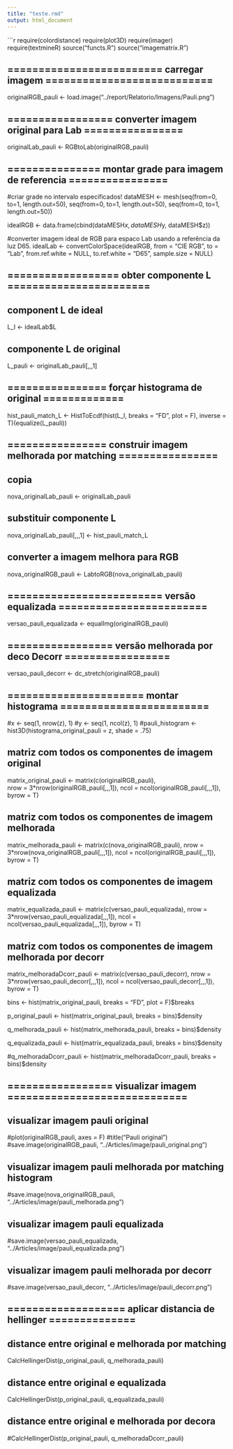 ```yaml
---
title: "teste.rmd"
output: html_document
---
```


```r

require(colordistance)
require(plot3D)
require(imager)
require(textmineR)
source("functs.R")
source("imagematrix.R")

## ========================= carregar imagem =========================== ##
originalRGB_pauli <- load.image("../report/Relatorio/Imagens/Pauli.png")

## ================= converter imagem original para Lab ================ ##
originalLab_pauli <- RGBtoLab(originalRGB_pauli)


## =============== montar grade para imagem de referencia ================ ##
#criar grade no intervalo especificados!
dataMESH <- mesh(seq(from=0, to=1, length.out=50),
                 seq(from=0, to=1, length.out=50),
                 seq(from=0, to=1, length.out=50))

idealRGB <- data.frame(cbind(dataMESH$x, dataMESH$y, dataMESH$z))

#converter imagem ideal de RGB para espaco Lab usando a referência da luz D65.
idealLab <- convertColorSpace(idealRGB, from = "CIE RGB", 
                              to = "Lab", from.ref.white = NULL,
                              to.ref.white = "D65", sample.size = NULL)


## ================== obter componente L  ======================= ##
## component L de ideal
L_I <- idealLab$L

## componente L de original
L_pauli <- originalLab_pauli[,,,1]



## ================ forçar histograma de original =============##
hist_pauli_match_L <- HistToEcdf(hist(L_I, breaks = "FD", plot = F),
                        inverse = T)(equalize(L_pauli))



## ================ construir imagem melhorada por matching  ================ ##

## copia 
nova_originalLab_pauli <- originalLab_pauli

## substituir componente L
nova_originalLab_pauli[,,,1] <- hist_pauli_match_L

## converter a imagem melhora para RGB
nova_originalRGB_pauli <- LabtoRGB(nova_originalLab_pauli)


## ========================= versão equalizada ======================== ##

versao_pauli_equalizada <- equalImg(originalRGB_pauli)


## ================= versão melhorada por deco Decorr ================= ##

versao_pauli_decorr <- dc_stretch(originalRGB_pauli)



## ====================== montar histograma ======================== ## 

#x <- seq(1, nrow(z), 1)
#y <- seq(1, ncol(z), 1)
#pauli_histogram <- hist3D(histograma_original_pauli = z, shade = .75)

## matriz com todos os componentes de imagem original 
matrix_original_pauli <- matrix(c(originalRGB_pauli),  
                                    nrow = 3*nrow(originalRGB_pauli[,,,1]), 
                                    ncol = ncol(originalRGB_pauli[,,,1]), byrow = T)

## matriz com todos os componentes de imagem melhorada
matrix_melhorada_pauli <- matrix(c(nova_originalRGB_pauli),
                                     nrow = 3*nrow(nova_originalRGB_pauli[,,,1]), 
                                     ncol = ncol(originalRGB_pauli[,,,1]), byrow = T)

## matriz com todos os componentes de imagem equalizada
matrix_equalizada_pauli <- matrix(c(versao_pauli_equalizada),
                                     nrow = 3*nrow(versao_pauli_equalizada[,,,1]), 
                                     ncol = ncol(versao_pauli_equalizada[,,,1]), byrow = T)

## matriz com todos os componentes de imagem melhorada por decorr
matrix_melhoradaDcorr_pauli <- matrix(c(versao_pauli_decorr),
                                     nrow = 3*nrow(versao_pauli_decorr[,,,1]), 
                                     ncol = ncol(versao_pauli_decorr[,,,1]), byrow = T)

bins <- hist(matrix_original_pauli, breaks = "FD", plot = F)$breaks

p_original_pauli <- hist(matrix_original_pauli, breaks = bins)$density

q_melhorada_pauli <- hist(matrix_melhorada_pauli, breaks = bins)$density

q_equalizada_pauli <- hist(matrix_equalizada_pauli, breaks = bins)$density

#q_melhoradaDcorr_pauli <- hist(matrix_melhoradaDcorr_pauli, breaks = bins)$density



## ================= visualizar imagem ============================= ##

## visualizar imagem pauli original
#plot(originalRGB_pauli, axes = F)
#title("Pauli original")
#save.image(originalRGB_pauli, "../Articles/image/pauli_original.png")

## visualizar imagem pauli melhorada por matching histogram
#save.image(nova_originalRGB_pauli, "../Articles/image/pauli_melhorada.png")

## visualizar imagem pauli equalizada
#save.image(versao_pauli_equalizada, "../Articles/image/pauli_equalizada.png")

## visualizar imagem pauli melhorada por decorr
#save.image(versao_pauli_decorr, "../Articles/image/pauli_decorr.png")


## =================== aplicar distancia de hellinger ============== ##

## distance entre original e melhorada por matching
CalcHellingerDist(p_original_pauli, q_melhorada_pauli)

## distance entre original e equalizada
CalcHellingerDist(p_original_pauli, q_equalizada_pauli)

## distance entre original e melhorada por decora
#CalcHellingerDist(p_original_pauli, q_melhoradaDcorr_pauli)
